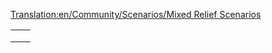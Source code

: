 [[Translation:en/Community/Scenarios/Mixed Relief Scenarios]]
{{en/Community/Scenarios/Scenarios by relief}}

{|
|-
|style="border:none;background:white"|
{{en/Italy}}

|style="border:none;background:white"|
{{en/Kloof}}

|-
|style="border:none;background:white"|
{{en/Europe}}

|style="border:none;background:white"|
{{en/United Kingdom}}

|-
|style="border:none;background:white"|
{{en/Get Your Ships}}

|style="border:none;background:white"|
{{en/Climb up the Mountains}}


|}